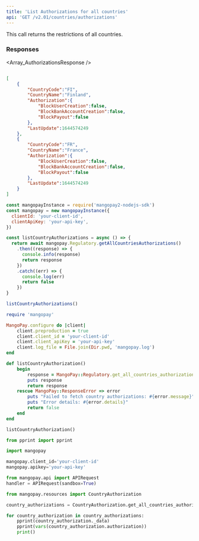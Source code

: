 ```yaml
---
title: 'List Authorizations for all countries'  
api: 'GET /v2.01/countries/authorizations'  
---
```


  

This call returns the restrictions of all countries.  

### Responses  

<AccordionGroup><Accordion title="200">  

<Array_AuthorizationsResponse /></Accordion></AccordionGroup>  

<ResponseExample>  

```json 200  

[
    {
        "CountryCode":"FI",
        "CountryName":"Finland",
        "Authorization":{
            "BlockUserCreation":false,
            "BlockBankAccountCreation":false,
            "BlockPayout":false
        },
        "LastUpdate":1644574249
    },
    {
        "CountryCode":"FR",
        "CountryName":"France",
        "Authorization":{
            "BlockUserCreation":false,
            "BlockBankAccountCreation":false,
            "BlockPayout":false
        },
        "LastUpdate":1644574249
    }
]  

 ```  

</ResponseExample>  

<RequestExample>  
  
```javascript NodeJS  
const mangopayInstance = require('mangopay2-nodejs-sdk')
const mangopay = new mangopayInstance({
  clientId: 'your-client-id',
  clientApiKey: 'your-api-key',
})

const listCountryAuthorizations = async () => {
  return await mangopay.Regulatory.getAllCountriesAuthorizations()
    .then((response) => {
      console.info(response)
      return response
    })
    .catch((err) => {
      console.log(err)
      return false
    })
}

listCountryAuthorizations()  
```  

  
```ruby Ruby  
require 'mangopay'

MangoPay.configure do |client|
    client.preproduction = true
    client.client_id = 'your-client-id'
    client.client_apiKey = 'your-api-key'
    client.log_file = File.join(Dir.pwd, 'mangopay.log')
end

def listCountryAuthorization()
    begin
        response = MangoPay::Regulatory.get_all_countries_authorizations()
        puts response
        return response
    rescue MangoPay::ResponseError => error
        puts "Failed to fetch country authorizations: #{error.message}"
        puts "Error details: #{error.details}"
        return false
    end
end

listCountryAuthorization()  
```  

  
```python Python  
from pprint import pprint

import mangopay

mangopay.client_id='your-client-id'
mangopay.apikey='your-api-key'

from mangopay.api import APIRequest
handler = APIRequest(sandbox=True)

from mangopay.resources import CountryAuthorization

country_authorizations = CountryAuthorization.get_all_countries_authorizations()

for country_authorization in country_authorizations:
    pprint(country_authorization._data)
    pprint(vars(country_authorization.authorization))
    print()  
```  

  
</RequestExample>